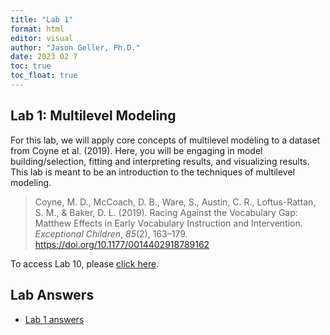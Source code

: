 ```yaml
---
title: "Lab 1"
format: html
editor: visual
author: "Jason Geller, Ph.D."
date: 2023 02 7
toc: true
toc_float: true
---
```


## Lab 1: Multilevel Modeling

For this lab, we will apply core concepts of multilevel modeling to a dataset from Coyne et al. (2019). Here, you will be engaging in model building/selection, fitting and interpreting results, and visualizing results. This lab is meant to be an introduction to the techniques of multilevel modeling.

> Coyne, M. D., McCoach, D. B., Ware, S., Austin, C. R., Loftus-Rattan, S. M., & Baker, D. L. (2019). Racing Against the Vocabulary Gap: Matthew Effects in Early Vocabulary Instruction and Intervention. *Exceptional Children*, *85*(2), 163--179. <https://doi.org/10.1177/0014402918789162>

To access Lab 10, please [click here](https://classroom.github.com/a/GAEmOvbQ).

## Lab Answers

-   [Lab 1 answers](/lab_ans/01-MLM/Lab-1-MLM-ans.qmd)
